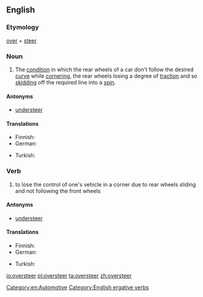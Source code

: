 ==English==
{{wikipedia}}

===Etymology===
[[over]] + [[steer]]

===Noun===
{{en-noun}}

# The [[condition]] in which the rear wheels of a car don't follow the desired [[curve]] while [[cornering]], the rear wheels losing a degree of [[traction]] and so [[skidding]] off the required line into a [[spin]].

====Antonyms====
* [[understeer]]

====Translations====
{{trans-top}}
* Finnish: {{t|fi|yliohjautuvuus}}
* German: {{t-|de|Übersteuern|n}}
{{trans-mid}}
* Turkish: {{t-|tr|fazla çevrime}}
{{trans-bottom}}

===Verb===
{{en-verb}}

# to lose the control of one's vehicle in a corner due to rear wheels sliding and not following the front wheels

====Antonyms====
* [[understeer]]

====Translations====
{{trans-top}}
* Finnish: {{t|fi|yliohjautua}}
* German: {{t-|de|übersteuern}}
{{trans-mid}}
* Turkish: {{t-|tr|fazla çevrimek}}
{{trans-bottom}}

[[Category:en:Automotive]]
[[Category:English ergative verbs]]

[[io:oversteer]]
[[pl:oversteer]]
[[ta:oversteer]]
[[zh:oversteer]]